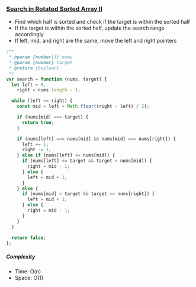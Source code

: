 ### [Search in Rotated Sorted Array II](https://leetcode.com/problems/search-in-rotated-sorted-array-ii/)

- Find which half is sorted and check if the target is within the sorted half
- If the target is within the sorted half, update the search range accordingly
- If left, mid, and right are the same, move the left and right pointers

```js copy
/**
 * @param {number[]} nums
 * @param {number} target
 * @return {boolean}
 */
var search = function (nums, target) {
  let left = 0,
    right = nums.length - 1;

  while (left <= right) {
    const mid = left + Math.floor((right - left) / 2);

    if (nums[mid] === target) {
      return true;
    }

    if (nums[left] === nums[mid] && nums[mid] === nums[right]) {
      left += 1;
      right -= 1;
    } else if (nums[left] <= nums[mid]) {
      if (nums[left] <= target && target < nums[mid]) {
        right = mid - 1;
      } else {
        left = mid + 1;
      }
    } else {
      if (nums[mid] < target && target <= nums[right]) {
        left = mid + 1;
      } else {
        right = mid - 1;
      }
    }
  }

  return false;
};
```

##### Complexity

- Time: O(n)
- Space: O(1)
